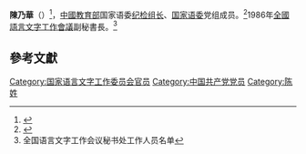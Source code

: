 '''陳乃華'''（{{bd|1926年|||}}）<ref>{{cite news|title=离退休干部第10党支部召开12月组织生活会|publisher=[[中華人民共和國教育部|中華人民共和國教育部]]官網|date=2018-12-20|author=|url=http://www.moe.gov.cn/s78/A24/s3744/201812/t20181220_364115.html|archiveurl=|archivedate=|quote=92岁的陈乃华老同志谈到，作为一名老党员，要旗帜鲜明讲政治、跟党走，加强学习，与时代同步，保持共产党员的先进性。}}</ref>，[[中華人民共和國教育部|中國教育部]]国家语委[[纪检组长|纪检组长]]、[[国家语委|国家语委]]党组成员。<ref name="death">{{cite news|title=学习贯彻党的十九大精神|publisher=——中央国家机关老干部活动中心|date=|author=|url=|archiveurl=|archivedate=|quote=原国家语委党组成员、纪检组长陈乃华认为，十九大是党的历史上一个重大转折，具有划时代意义，值得大书特书。}}</ref>1986年[[全國語言文字工作會議|全國語言文字工作會議]]副秘書長。<ref>全国语言文字工作会议秘书处工作人员名单</ref>
==參考文獻==
{{Reflist|25em}}

[[Category:国家语言文字工作委员会官员|Category:国家语言文字工作委员会官员]]
[[Category:中国共产党党员|Category:中国共产党党员]]
[[Category:陈姓|Category:陈姓]]